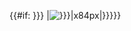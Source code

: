 <includeonly><div class="lerneWP-milestone {{{classes|{{{3|}}}}}}">{{#if: {{{image|{{{2|}}}}}} |[[File:{{{image|{{{2|}}}}}}|x84px]]|}}{{{text|{{{1|}}}}}}</div></includeonly>